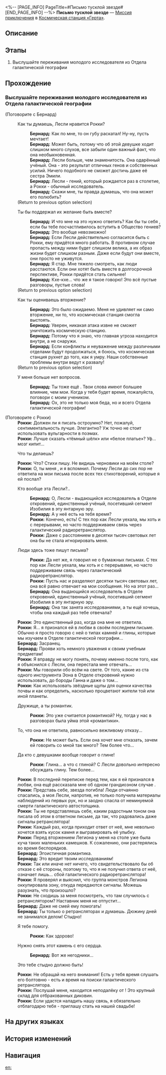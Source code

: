 <%-- [PAGE_INFO]
PageTitle=#Письмо тусклой звезде#
[END_PAGE_INFO] --%>
{{Дополнить|Диалоги.}}
{{Миссия Инфобокс
|id              = 2000110
|Название        = 
|Изображение     = Миссия Письмо тусклой звезде.png
|Тип             = Миссия приключения
|Событие         = 
|Глава           = 
|Условия         = 
* Завершена [[Миссия приключения]] «[[Дорога возрождения]]»
* Завершена [[Миссия Освоения]] «[[Долгое ожидание лезвия клинка]]»
* Достигните [[Уровень Освоения|Уровня Освоения]] 12
|Персонажи       = Бернард; Первопроходец; Рокки
|СтартЛокация    = [[Космическая станция «Герта»]] — [[Главная контрольная зона]]
|Мир             = Космическая станция «Герта»
|Предыдущая      = Дорога возрождения
|Следующая       = ???
|Награды         = Опыт Освоения*250; Звёздный нефрит*40; Гертариумы*50; Разрежённый эфир*12; Кредиты*12 000
}}
'''Письмо тусклой звезде''' — [[Миссия приключения]] в [[Космическая станция «Герта»]].

==Описание==
{{Описание|Рокки из Отдела галактической географии потерял связь со своей возлюбленной Лесли. Вы узнаёте, что за этим стоит наставник Рокки по имени Бернард. Он хотел скрыть страшную правду: Рокки и Лесли отделяют друг от друга время и пространство.<br />С вашей помощью Рокки принимает самое важное решение в своей жизни.}}

==Этапы==
# Выслушайте переживания молодого исследователя из Отдела галактической географии

==Прохождение==
{{Дополнить}}
===Выслушайте переживания молодого исследователя из Отдела галактической географии===
{{Описание миссии|тип=Миссия приключения|локация=Главная контрольная зона|В последнее время что-то тяготит душу молодого сотрудника Отдела галактической географии Рокки. Как оказалось, он поддерживал переписку со своей возлюбленной. Но в этот раз она не ответила.<br />Учитывая, что они хорошо ладили, и он только недавно признался ей в чувствах, Рокки очень беспокоится. Он просит вас узнать, что случилось.}}
{{Диалог Начало}}

;(Поговорите с Бернард)
:{{Диалог|Разговор}} Как ты думаешь, Лесли нравится Рокки?
::'''Бернард:''' Как по мне, то он губу раскатал! Ну-ну, пусть мечтает!
::'''Бернард:''' Может быть, потому что об этой девушке ходит слишком много слухов, все забыли один важный факт, что она необыкновенная.
::'''Бернард:''' Лесли больше, чем знаменитость. Она одарённый учёный. Она - это результат отличных генов и собственных усилий. Ничего подобного не сможет достичь даже её сестра Эмили.
::'''Бернард:''' Лесли - гений, который рождается раз в столетие, а Рокки - обычный исследователь.
::'''Бернард:''' Скажи мне, ты правда думаешь, что она может его полюбить?
:;(Return to previous option selection)
:{{Диалог|Разговор}} Ты бы поддержал их желание быть вместе?
::'''Бернард:''' И что мне на это нужно ответить? Как бы ты себя {{MC|ж=представила|м=представил}}, если бы тебе посчастливилось вступить в Общество гениев?
::'''Бернард:''' Это вообще невозможно!
::'''Бернард:''' Если Лесли действительно согласится быть с Рокки, ему придётся много работать. В противном случае пропасть между ними будет слишком велика, а их образ жизни будет слишком разным. Даже если будут они вместе, они просто не уживутся.
::'''Бернард:''' Я стар. Мне тяжело смотреть, как люди расстаются. Если они хотят быть вместе в долгосрочной перспективе, Рокки придётся стать сильнее!
::'''Бернард:''' Кхе-кхе... что же я такое говорю! Это всё пустые разговоры, пустые слова!
:;(Return to previous option selection)
:{{Диалог|Разговор}} Как ты оцениваешь вторжение?
::'''Бернард:''' Это было ожидаемо. Меня не удивляет ни само вторжение, ни то, что космическая станция смогла выстоять.
::'''Бернард:''' Уверен, никакая атака извне не сможет уничтожить космическую станцию.
::'''Бернард:''' Потому что я знаю, что главная угроза находится внутри, а не снаружи.
::'''Бернард:''' Если конфликты и неуважение между различными отделами будут продолжаться, я боюсь, что космическая станция рухнет до того, как я умру. Наши собственные проблемы внутри ведут к развалу!
:;(Return to previous option selection)
:{{Диалог|Выход}} У меня больше нет вопросов.
::'''Бернард:''' Ты тоже ещё {{MC|ж=молода|м=молод}}. Твои слова имеют большее влияние, чем мои. Когда у тебя будет время, пожалуйста, поговори с моим учеником.
::'''Бернард:''' Ох, это не только моя беда, но и всего Отдела галактической географии!

;(Поговорите с Рокки)
:'''Рокки:''' Должен ли я писать остроумно? Нет, пожалуй, сентиментальность лучше. Элегантно? Уж точно не стоит использовать вульгарности в поэмах.
:'''Рокки:''' Лучше сказать «тёмный шёлк» или «белое платье»? Уф... мозг кипит...
:{{Диалог|Стрелка}} Что ты делаешь?
:'''Рокки:''' Что? Стихи пишу. Не видишь черновики на моём столе?
:'''Рокки:''' О, ты меня {{MC|ж=прервала|м=прервал}}, и я вспомнил. Почему Лесли до сих пор не ответила на мои письма после всех тех стихотворений, которые я ей послал?
:{{Диалог|Стрелка}} Кто вообще эта Лесли?..
::'''Бернард:''' О, Лесли - выдающийся исследователь в Отделе откровений, единственный учёный, посетивший сегмент Изобилия в эту янтарную эру.
::'''Бернард:''' А у неё есть на тебя время?
::'''Рокки:''' Конечно, есть! С тех пор как Лесли уехала, мы хоть и с перерывами, но часто поддерживаем связь через галактический радиоретранслятор.
::'''Рокки:''' Даже с расстоянием в десятки тысяч световых лет она бы не стала игнорировать меня.
:{{Диалог|Стрелка}} Люди здесь тоже пишут письма?
::'''Рокки:''' Да нет же, я говорил не о бумажных письмах. С тех пор как Лесли уехала, мы хоть и с перерывами, но часто поддерживаем связь через галактический радиоретранслятор.
::'''Рокки:''' Пусть нас и разделяют десятки тысяч световых лет, она всё равно отвечает на мои сообщения. Но на этот раз...
::'''Бернард:''' Она выдающийся исследователь в Отделе откровений, единственный учёный, посетивший сегмент Изобилия в эту янтарную эру.
::'''Бернард:''' Она так занята исследованиями, а ты ещё хочешь, чтобы она каждый раз тебе отвечала?
:'''Рокки:''' Это единственный раз, когда она мне не ответила.
:'''Рокки:''' Я... я признался ей в любви в своём последнем письме. Обычно я просто говорю с ней о типах камней и глины, которые мы изучаем в Отделе галактической географии...
:'''Бернард:''' Засранец.
:'''Бернард:''' Прояви хоть немного уважения к своим учебным предметам!
:'''Рокки:''' Я вправду не могу понять, почему именно после того, как я объяснился с Лесли, она перестала мне отвечать...
:'''Рокки:''' Мы говорили обо всём на свете. От того, какие из ста одного инструмента Эона в Отделе откровений нужно использовать, до бороды Ганна и даже о том...
:'''Рокки:''' Как использовать звёздные щупы для оценки качества почвы и как определить, насколько процветают жители той или иной планеты.
:{{Диалог|Стрелка}} Дружище, а ты романтик.
::'''Рокки:''' Это уже считается романтикой? Ну, тогда у нас в разговорах была уйма этой «романтики».
:{{Диалог|Стрелка}} То, что она не ответила, равносильно вежливому отказу...
::'''Рокки:''' Не может быть. Если она хочет мне отказать, зачем ей говорить со мной так много? Тем более что...
:{{Диалог|Стрелка}} Да кто с девушками вообще говорит о глине!
::'''Рокки:''' Глина... а что с глиной? С Лесли довольно интересно обсуждать глину. Тем более...
:'''Рокки:''' В последней переписке перед тем, как я ей признался в любви, она ещё рассказала мне об одном грандиозном случае {{Цвет|Ключевой|nobold=1|звездотрясения}}.
:'''Рокки:''' Представь себе, звезда погибла! Люди отчаянно спасались, а моя Лесли, напротив, не только получила материалы наблюдений из первых рук, но и заодно спасла от неминуемой смерти галактического автостопщика.
:'''Рокки:''' Ты не представляешь себе, каким радостным тоном она писала об этом в ответном письме, да так, что радовались даже сигналы ретранслятора!
:'''Рокки:''' Каждый раз, когда приходит ответ от неё, мне невольно хочется взять кусок камня и выгравировать её улыбку.
:'''Рокки:''' Перед вторжением Легиона у меня на столе уже была куча таких маленьких камешков. К сожалению, они растерялись во время беспорядков.
:'''Бернард:''' Эгоистичная романтика.
:'''Бернард:''' Это вредит твоим исследованиям!
:'''Рокки:''' Так или иначе нет ничего, что свидетельствовало бы об отказе с её стороны, поэтому то, что я не получил ответа от неё, означает лишь... сбой галактического радиоретранслятора!
:'''Рокки:''' Я проверял и выяснил, что группа монстров Легиона оккупировала зону, откуда передаются сигналы. Можешь разузнать, что произошло?
:'''Рокки:''' Не сходишь за меня посмотреть, что там случилось с ретранслятором? Наставник меня не отпустит...
:'''Бернард:''' Даже не смей ему помогать!
:'''Бернард:''' Ты только о ретрансляторах и думаешь. Дюжину дней не занимался делом! Стыдно!
:{{Диалог|Стрелка}} Я тебе помогу.
::'''Рокки:''' Как здорово!
:{{Диалог|Стрелка}} Нужно снять этот камень с его сердца.
::'''Бернард:''' Вот же негодники...
:{{Диалог|Стрелка}} Это тебе стыдно должно быть!
:'''Рокки:''' Не обращай на него внимания! Есть у тебя время слушать его болтовню - есть и время на поиски галактического ретранслятора.
:'''Рокки:''' Послушай меня, {{Цвет|Ключевой|nobold=1|ретранслятор}} находится неподалёку от {{Цвет|Ключевой|nobold=1|Участка устранения}}! Это крупный склад для отбракованных диковин.
:'''Рокки:''' Если удастся наладить нашу связь, я обязательно отблагодарю тебя - приглашу стать {{MC|ж=подружкой невесты|м=шафером}} на нашей свадьбе!
{{Диалог Конец}}

==На других языках==
{{На других языках
|en   = To: The Faint Star
|zhs  = 致：黯淡星
|zht  = 致：黯淡星
|ja   = ダークスターへ
|ko   = 희미한 별에게
|es   = Para la estrella sombría
|fr   = Destination&nbsp;: l'étoile blafarde
|ru   = Письмо тусклой звезде
|th   = ถึง: ดวงดาวที่มืดสลัว
|vi   = Đến: Ngôi Sao Ảm Đạm
|de   = An: Den vagen Stern
|id   = Kepada: Bintang Redup
|pt   = Destino: a Estrela Vacilante
}}

==История изменений==
{{История изменений|3.5}}

==Навигация==
{{Миссия приключения Навбокс|Глава }}

[[en:]]

